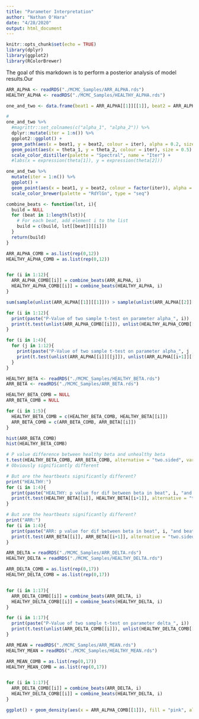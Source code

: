 ```yaml
---
title: "Parameter Interpretation"
author: "Nathan O'Hara"
date: "4/28/2020"
output: html_document
---
```


```r
knitr::opts_chunk$set(echo = TRUE)
library(dplyr)
library(ggplot2)
library(RColorBrewer)
```

The goal of this markdown is to perform a posterior analysis of model results.Our 

```r
ARR_ALPHA <- readRDS("./MCMC_Samples/ARR_ALPHA.rds")
HEALTHY_ALPHA <- readRDS("./MCMC_Samples/HEALTHY_ALPHA.rds")
```

```r
one_and_two <- data.frame(beat1 = ARR_ALPHA[[1]][[1]], beat2 = ARR_ALPHA[[1]][[2]])

#
one_and_two %>%
  #magrittr::set_colnames(c("alpha_1", "alpha_2")) %>%
  dplyr::mutate(iter = 1:n()) %>%
  ggplot2::ggplot() +
  geom_path(aes(x = beat1, y = beat2, colour = iter), alpha = 0.2, size = 0.5) +
  geom_point(aes(x = theta_1, y = theta_2, colour = iter), size = 0.5) +
  scale_color_distiller(palette = "Spectral", name = "Iter") +
  #labs(x = expression(theta[1]), y = expression(theta[2]))

```

```r
one_and_two %>%
  mutate(iter = 1:n()) %>%
  ggplot() + 
  geom_point(aes(x = beat1, y = beat2, colour = factor(iter)), alpha = 0.2, size = 0.5) + 
  scale_color_brewer(palette = "RdYlGn", type = "seq")
```

```r
combine_beats <- function(lst, i){
  build = NULL
  for (beat in 1:length(lst)){
    # For each beat, add element i to the list
    build = c(build, lst[[beat]][[i]])
  }
  return(build)
}

ARR_ALPHA_COMB = as.list(rep(0,12))
HEALTHY_ALPHA_COMB = as.list(rep(0,12))


for (i in 1:12){
  ARR_ALPHA_COMB[[i]] = combine_beats(ARR_ALPHA, i)
  HEALTHY_ALPHA_COMB[[i]] = combine_beats(HEALTHY_ALPHA, i)
}

```


```r
sum(sample(unlist(ARR_ALPHA[[1]][[1]])) > sample(unlist(ARR_ALPHA[[2]][[1]]))) / 3000
```


```r
for (i in 1:12){
  print(paste("P-Value of two sample t-test on parameter alpha_", i))
  print(t.test(unlist(ARR_ALPHA_COMB[[i]]), unlist(HEALTHY_ALPHA_COMB[[i]]), alternative = "two.sided", var.equal = FALSE)$p.value)
}
```

```r
for (i in 1:4){
  for (j in 1:12){
    print(paste("P-Value of two sample t-test on parameter alpha_", j ,"for heartbeats ", i, "and", i+1))
    print(t.test(unlist(ARR_ALPHA[[i]][[j]]), unlist(ARR_ALPHA[[i+1]][[j]]), alternative = "two.sided", var.equal = FALSE)$p.value)
  }
}
```

```r
HEALTHY_BETA <- readRDS("./MCMC_Samples/HEALTHY_BETA.rds")
ARR_BETA <- readRDS("./MCMC_Samples/ARR_BETA.rds")
```

```r
HEALTHY_BETA_COMB = NULL
ARR_BETA_COMB = NULL

for (i in 1:5){
  HEALTHY_BETA_COMB = c(HEALTHY_BETA_COMB, HEALTHY_BETA[[i]])
  ARR_BETA_COMB = c(ARR_BETA_COMB, ARR_BETA[[i]])
}
```

```r
hist(ARR_BETA_COMB)
hist(HEALTHY_BETA_COMB)
```

```r
# P value difference between healthy beta and unhealthy beta
t.test(HEALTHY_BETA_COMB, ARR_BETA_COMB, alternative = "two.sided", var.equal = F)
# Obviously significantly different
```

```r
# But are the heartbeats significantly different?
print("HEALTHY:")
for (i in 1:4){
  print(paste("HEALTHY: p value for dif between beta in beat", i, "and beat", i+1))
  print(t.test(HEALTHY_BETA[[i]], HEALTHY_BETA[[i+1]], alternative = "two.sided", var.equal = F)$p.value)
}

```

```r
# But are the heartbeats significantly different?
print("ARR:")
for (i in 1:4){
  print(paste("ARR: p value for dif between beta in beat", i, "and beat", i+1))
  print(t.test(ARR_BETA[[i]], ARR_BETA[[i+1]], alternative = "two.sided", var.equal = F)$p.value)
}

```



```r
ARR_DELTA = readRDS("./MCMC_Samples/ARR_DELTA.rds")
HEALTHY_DELTA = readRDS("./MCMC_Samples/HEALTHY_DELTA.rds")
```



```r

ARR_DELTA_COMB = as.list(rep(0,17))
HEALTHY_DELTA_COMB = as.list(rep(0,17))


for (i in 1:17){
  ARR_DELTA_COMB[[i]] = combine_beats(ARR_DELTA, i)
  HEALTHY_DELTA_COMB[[i]] = combine_beats(HEALTHY_DELTA, i)
}

```


```r
for (i in 1:17){
  print(paste("P-Value of two sample t-test on parameter delta_", i))
  print(t.test(unlist(ARR_DELTA_COMB[[i]]), unlist(HEALTHY_DELTA_COMB[[i]]), alternative = "two.sided", var.equal = FALSE)$p.value)
}
```

```r
ARR_MEAN = readRDS("./MCMC_Samples/ARR_MEAN.rds")
HEALTHY_MEAN = readRDS("./MCMC_Samples/HEALTHY_MEAN.rds")
```



```r

ARR_MEAN_COMB = as.list(rep(0,17))
HEALTHY_MEAN_COMB = as.list(rep(0,17))


for (i in 1:17){
  ARR_DELTA_COMB[[i]] = combine_beats(ARR_DELTA, i)
  HEALTHY_DELTA_COMB[[i]] = combine_beats(HEALTHY_DELTA, i)
}

```






```r
ggplot() + geom_density(aes(x = ARR_ALPHA_COMB[[1]]), fill = "pink", alpha = 0.5) + geom_density(aes(x = HEALTHY_ALPHA_COMB[[1]]), fill = "lightgreen", alpha = 0.5)
```




















